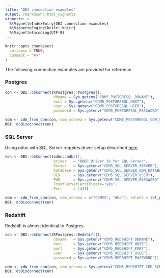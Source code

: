 ```yaml
---
title: "DBI connection examples"
output: rmarkdown::html_vignette
vignette: >
  %\VignetteIndexEntry{DBI connection examples}
  %\VignetteEngine{knitr::knitr}
  %\VignetteEncoding{UTF-8}
---
```


```r
knitr::opts_chunk$set(
  collapse = TRUE,
  comment = "#>"
)
```

The following connection examples are provided for reference.

### Postgres

```r
con <- DBI::dbConnect(RPostgres::Postgres(),
                      dbname = Sys.getenv("CDM5_POSTGRESQL_DBNAME"),
                      host = Sys.getenv("CDM5_POSTGRESQL_HOST"),
                      user = Sys.getenv("CDM5_POSTGRESQL_USER"),
                      password = Sys.getenv("CDM5_POSTGRESQL_PASSWORD"))

cdm <- cdm_from_con(con, cdm_schema = Sys.getenv("CDM5_POSTGRESQL_CDM_SCHEMA"), select = tbl_group("vocab"))
DBI::dbDisconnect(con)
```

### SQL Server

Using odbc with SQL Server requires driver setup described [here](https://solutions.rstudio.com/db/r-packages/odbc/).

```r
con <- DBI::dbConnect(odbc::odbc(),
                      Driver   = "ODBC Driver 18 for SQL Server",
                      Server   = Sys.getenv("CDM5_SQL_SERVER_SERVER"),
                      Database = Sys.getenv("CDM5_SQL_SERVER_CDM_DATABASE"),
                      UID      = Sys.getenv("CDM5_SQL_SERVER_USER"),
                      PWD      = Sys.getenv("CDM5_SQL_SERVER_PASSWORD"),
                      TrustServerCertificate="yes",
                      Port     = 1433)

cdm <- cdm_from_con(con, cdm_schema = c("CDMV5", "dbo"), select = tbl_group("vocab"))
DBI::dbDisconnect(con)
```

### Redshift

Redshift is almost identical to Postgres.

```r
con <- DBI::dbConnect(RPostgres::Redshift(),
                      dbname   = Sys.getenv("CDM5_REDSHIFT_DBNAME"),
                      host     = Sys.getenv("CDM5_REDSHIFT_HOST"),
                      port     = Sys.getenv("CDM5_REDSHIFT_PORT"),
                      user     = Sys.getenv("CDM5_REDSHIFT_USER"),
                      password = Sys.getenv("CDM5_REDSHIFT_PASSWORD"))

cdm <- cdm_from_con(con, cdm_schema = Sys.getenv("CDM5_REDSHIFT_CDM_SCHEMA"), select = tbl_group("vocab"))
DBI::dbDisconnect(con)
```

<div style="margin-bottom:3cm;"></div>
